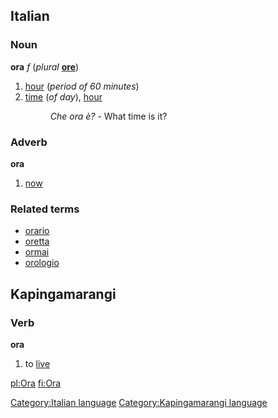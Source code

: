 ==Italian==
===Noun===
'''ora''' ''f'' (''plural'' '''[[ore]]''')

#[[hour]] (''period of 60 minutes'')
#[[time]] (''of day''), [[hour]]
#:''Che ora è?'' - What time is it?

===Adverb===
'''ora'''

#[[now]]

===Related terms===
*[[orario]]
*[[oretta]]
*[[ormai]]
*[[orologio]]

==Kapingamarangi==
===Verb===
'''ora'''
#to [[live]]

[[pl:Ora]]
[[fi:Ora]]
[[Category:Italian language]]
[[Category:Kapingamarangi language]]